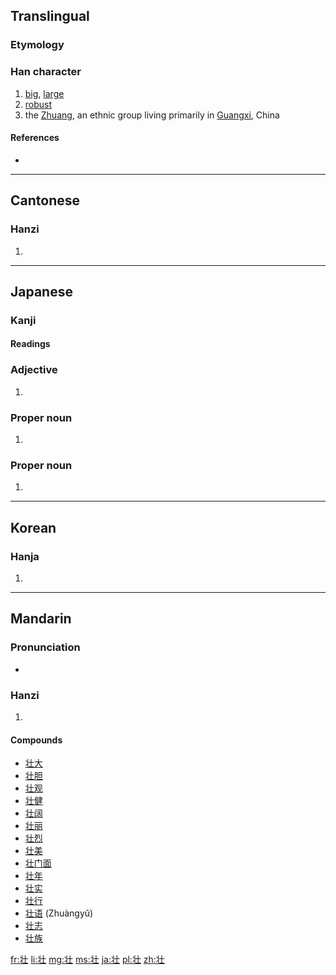 {{also|壯}}
==Translingual==

===Etymology===
{{Han simp|壯|f=爿|t=丬}}

===Han character===
{{Han char|rn=33|rad=士|as=03|sn=6|four=|canj=中一土 (LMG)|ids=⿰[[丬]][[士]]}}

# [[big]], [[large]]
# [[robust]]
# the [[Zhuang]], an ethnic group living primarily in [[Guangxi]], China

====References====
* {{Han ref|kx=0243.011|dkj=05642|dj=0483.020|hdz=10420.060|uh=58EE|ud=22766}}

----

==Cantonese==

===Hanzi===
{{yue-hanzi|jyut=|y=jong3|tra=壯}}

# {{defn|lang=yue|sort=士03}}

----

==Japanese==

===Kanji===
{{ja-kanji|grade=c|rs=士03|style=s|kyu=壯}}

====Readings====
{{ja-readings
|kanon=[[そう]] (sō)
|kun=[[さかん]] (sakan)
|nanori=[[つよし]] (tsuyoshi)
}}

===Adjective===
{{ja-adj|k|decl=na|hira=さかん|rom=sakan}}

# {{alternative spelling of|lang=ja|sort=さかん|盛ん}}

===Proper noun===
{{ja-pos|k|proper|hira=そう|rom=Sō|hhira=さう}}

# {{given name|lang=ja|sort=そう|male}}

===Proper noun===
{{ja-pos|k|proper|hira=つよし|rom=Tsuyoshi}}

# {{given name|lang=ja|sort=つよし|male}}

----

==Korean==

===Hanja===
{{ko-hanja|hangeul=[[장]]|rv=jang|mr=chang}}

# {{defn|lang=ko|sort=士03}}

----

==Mandarin==

===Pronunciation===
* {{audio|Zh-zhuàng.ogg|Audio}}

===Hanzi===
{{cmn-hanzi|tra=壯|pin=[[zhuàng]] ([[zhuang4]])|wg=chuang<sup>4</sup>}}

# {{defn|lang=cmn|sort=士03}}

====Compounds====
* [[壮大]]
* [[壮胆]]
* [[壮观]]
* [[壮健]]
* [[壮阔]]
* [[壮丽]]
* [[壮烈]]
* [[壮美]]
* [[壮门面]]
* [[壮年]]
* [[壮实]]
* [[壮行]]
* [[壮语]] (Zhuàngyǔ)
* [[壮志]]
* [[壮族]]

[[fr:壮]]
[[li:壮]]
[[mg:壮]]
[[ms:壮]]
[[ja:壮]]
[[pl:壮]]
[[zh:壮]]